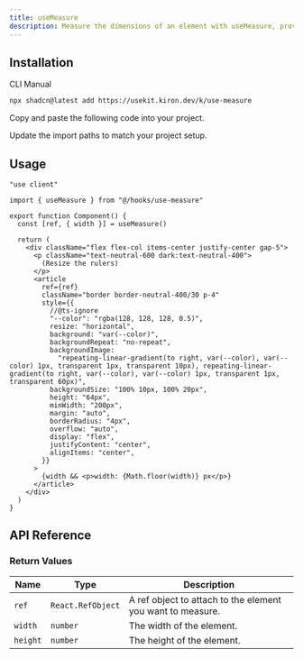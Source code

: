 ```yaml
---
title: useMeasure
description: Measure the dimensions of an element with useMeasure, providing options to track changes and observe the element.
---
```


<ComponentPreview name="use-measure-demo" />

## Installation

<Tabs defaultValue="cli">

<TabsList>
  <TabsTrigger value="cli">CLI</TabsTrigger>
  <TabsTrigger value="manual">Manual</TabsTrigger>
</TabsList>

<TabsContent value="cli">

```bash
npx shadcn@latest add https://usekit.kiron.dev/k/use-measure
```

</TabsContent>

<TabsContent value="manual">

<Steps>

<Step>Copy and paste the following code into your project.</Step>

<ComponentSource name="use-measure" />

<Step>Update the import paths to match your project setup.</Step>

</Steps>

</TabsContent>

</Tabs>

## Usage

```tsx {3, 6}
"use client"

import { useMeasure } from "@/hooks/use-measure"

export function Component() {
  const [ref, { width }] = useMeasure()

  return (
    <div className="flex flex-col items-center justify-center gap-5">
      <p className="text-neutral-600 dark:text-neutral-400">
        (Resize the rulers)
      </p>
      <article
        ref={ref}
        className="border border-neutral-400/30 p-4"
        style={{
          //@ts-ignore
          "--color": "rgba(128, 128, 128, 0.5)",
          resize: "horizontal",
          background: "var(--color)",
          backgroundRepeat: "no-repeat",
          backgroundImage:
            "repeating-linear-gradient(to right, var(--color), var(--color) 1px, transparent 1px, transparent 10px), repeating-linear-gradient(to right, var(--color), var(--color) 1px, transparent 1px, transparent 60px)",
          backgroundSize: "100% 10px, 100% 20px",
          height: "64px",
          minWidth: "200px",
          margin: "auto",
          borderRadius: "4px",
          overflow: "auto",
          display: "flex",
          justifyContent: "center",
          alignItems: "center",
        }}
      >
        {width && <p>width: {Math.floor(width)} px</p>}
      </article>
    </div>
  )
}
```

## API Reference

### Return Values

| Name     | Type              | Description                                                |
| -------- | ----------------- | ---------------------------------------------------------- |
| `ref`    | `React.RefObject` | A ref object to attach to the element you want to measure. |
| `width`  | `number`          | The width of the element.                                  |
| `height` | `number`          | The height of the element.                                 |
